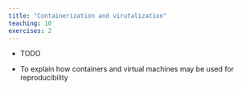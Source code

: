 ```yaml
---
title: "Containerization and virutalization"
teaching: 10
exercises: 2
---
```


:::::::::::::::::::::::::::::::::::::: questions

- TODO

::::::::::::::::::::::::::::::::::::::::::::::::

::::::::::::::::::::::::::::::::::::: objectives

- To explain how containers and virtual machines may be used for reproducibility

::::::::::::::::::::::::::::::::::::::::::::::::
